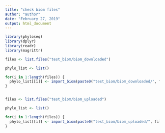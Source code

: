 ---
title: "check biom files"
author: "author"
date: "February 27, 2019"
output: html_document
---


```{r}
library(phyloseq)
library(dplyr)
library(readr)
library(magrittr)

files <- list.files("test_biom/biom_downloaded")

phylo_list <- list()

for(i in 1:length(files)) {
  phylo_list[[i]] <- import_biom(paste0("test_biom/biom_downloaded/", files[i]))
}


files <- list.files("test_biom/biom_uploaded")

phylo_list <- list()

for(i in 1:length(files)) {
  phylo_list[[i]] <- import_biom(paste0("test_biom/biom_uploaded/", files[i]))
}

```


